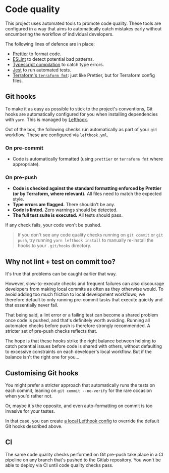 
<Meta title="Guides / Code quality" />

# Code quality

This project uses automated tools to promote code quality. These tools are configured in a way that aims to automatically catch mistakes early without encumbering the workflow of individual developers.

The following lines of defence are in place:

- [Prettier](https://prettier.io/) to format code.
- [ESLint](https://eslint.org/) to detect potential bad patterns.
- [Typescript compilation](https://www.typescriptlang.org/) to catch type errors.
- [Jest](https://jestjs.io/) to run automated tests.
- [Terraform's `terraform fmt`](https://www.terraform.io/docs/cli/commands/fmt.html): just like Prettier, but for Terraform config files.

## Git hooks

To make it as easy as possible to stick to the project's conventions, Git hooks are automatically configured for you when installing dependencies with `yarn`. This is managed by [Lefthook](https://evilmartians.com/chronicles/lefthook-knock-your-teams-code-back-into-shape).

Out of the box, the following checks run automatically as part of your `git` workflow. These are configured via `lefthook.yml`.

### On pre-commit

- Code is automatically formatted (using `prettier` or `terraform fmt` where appropriate).

### On pre-push

- **Code is checked against the standard formatting enforced by Prettier (or by Terraform, where relevant).** All files need to match the expected style.
- **Type errors are flagged.** There shouldn't be any.
- **Code is linted.** Zero warnings should be detected.
- **The full test suite is executed.** All tests should pass.

If any check fails, your code won't be pushed.

> If you don't see any code quality checks running on `git commit` or `git push`, try running `yarn lefthook install` to manually re-install the hooks to your `.git/hooks` directory.

## Why not lint + test on commit too?

It's true that problems can be caught earlier that way.

However, slow-to-execute checks and frequent failures can also discourage developers from making local commits as often as they otherwise would. To avoid adding too much friction to local development workflows, we therefore default to only running pre-commit tasks that execute quickly and that essentially never fail.

That being said, a lint error or a failing test can become a shared problem once code is pushed, and that's definitely worth avoiding. Running all automated checks before push is therefore strongly recommended. A stricter set of pre-push checks reflects that.

The hope is that these hooks strike the right balance between helping to catch potential issues before code is shared with others, without defaulting to excessive constraints on each developer's local workflow. But if the balance isn't the right one for you...

## Customising Git hooks

You might prefer a stricter approach that automatically runs the tests on each commit, leaning on `git commit --no-verify` for the rare occasion when you'd rather not.

Or, maybe it's the opposite, and even auto-formatting on commit is too invasive for your tastes.

In that case, you can create [a local Lefthook config](https://github.com/evilmartians/lefthook/blob/master/docs/full_guide.md#local-config) to override the default Git hooks described above.

## CI

The same code quality checks performed on Git pre-push take place in a CI pipeline on any branch that's pushed to the Gitlab repository. You won't be able to deploy via CI until code quality checks pass.

